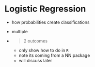 # Logistic Regression

- how probabilities create classifications

- multiple

- >2 outcomes
    - only show how to do in `R`
    - note its coming from a NN package
    - will discuss later
